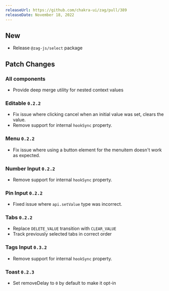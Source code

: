 ```yaml
---
releaseUrl: https://github.com/chakra-ui/zag/pull/389
releaseDate: November 18, 2022
---
```


## New

- Release `@zag-js/select` package

## Patch Changes

### All components

- Provide deep merge utility for nested context values

### Editable `0.2.2`

- Fix issue where clicking cancel when an initial value was set, clears the value.
- Remove support for internal `hookSync` property.

### Menu `0.2.2`

- Fix issue where using a button element for the menuitem doesn't work as expected.

### Number Input `0.2.2`

- Remove support for internal `hookSync` property.

### Pin Input `0.2.2`

- Fixed issue where `api.setValue` type was incorrect.

### Tabs `0.2.2`

- Replace `DELETE_VALUE` transition with `CLEAR_VALUE`
- Track previously selected tabs in correct order

### Tags Input `0.3.2`

- Remove support for internal `hookSync` property.

### Toast `0.2.3`

- Set removeDelay to `0` by default to make it opt-in
